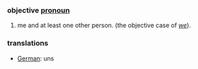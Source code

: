 ===objective [[pronoun]]===
#me and at least one other person. (the objective case of ''[[we]]'').
===translations===
*[[German]]: uns